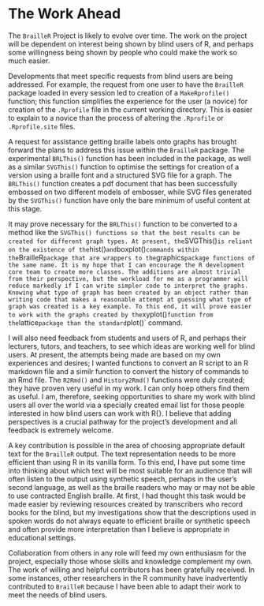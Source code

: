 # The Work Ahead {#LookingAhead}

The `BrailleR` Project is likely to evolve over time. The work on the project will be dependent on interest being shown by blind users of R, and perhaps some willingness being shown by people who could make the work so much easier.

Developments that meet specific requests from blind users are being addressed. For example, the request from one user to have the `BrailleR` package loaded in every session led to creation of a `MakeRprofile()` function; this function simplifies the experience for the user (a novice) for creation of the `.Rprofile` file in the current working directory. This is easier to explain to a novice than the process of altering the `.Rprofile` or `.Rprofile.site` files.

A request for assistance getting braille labels onto graphs has brought forward the plans to address this issue within the `BrailleR` package. The experimental `BRLThis()` function has been included in the package, as well as a similar `SVGThis()` function to optimise the settings for creation of a version using a braille font and a structured SVG file for a graph. The `BRLThis()` function creates a pdf document that has been successfully embossed on two different models of embosser, while SVG files generated by the `SVGThis()` function have only the bare minimum of useful content at this stage.
 
It may prove necessary for the `BRLThis()` function to be converted to a method like the `SVGThis() functions so that the best results can be created for different graph types. At present, the `SVGThis()` is reliant on the existence of the `hist()` and `boxplot()` commands within the `BrailleR` package that are wrappers to the `graphics` package functions of the same name.
It is my hope that I can encourage the R development core team to create more classes. The additions are almost trivial from their perspective, but the workload for me as a programmer will reduce markedly if I can write simpler code to interpret the graphs. Knowing what type of graph has been created by an object rather than writing code that makes a reasonable attempt at guessing what type of graph was created is a key example. To this end, it will prove easier to work with the graphs created by the `xyplot()` function from the `lattice` package than the standard `plot()` command.

I will also need feedback from students and users of R, and perhaps their lecturers, tutors,  and teachers, to see which ideas are working well for blind users. At present, the attempts being made are based on my own experiences and desires; I wanted functions to convert an R script to an R markdown file and a similr function to convert the history of commands to an Rmd file. The `R2Rmd()` and `History2Rmd()` functions were duly created;  they have proven very useful in my work. I can only hoep others find them as useful. I am, therefore, seeking opportunities to share my work with blind users all over the world via a specially created email list for those people interested in how blind users can work with R{}. I believe that 
 adding perspectives is a crucial pathway for the project's development and all feedback is extremely welcome. 


A key contribution is possible in the area of choosing appropriate default text for the `BrailleR` output. The text representation needs to be more efficient than using R in its vanilla form. To this end, I have put some time into thinking about which text will be most suitable for an audience that will often listen to the output using synthetic speech, perhaps in the user's second language, as well as the braille readers who may or may not be able to use contracted English braille. At first, I had thought this task would be made easier by reviewing resources created by transcribers who record books for the blind, but my investigations show that the descriptions used in spoken words do not always equate to efficient braille or synthetic speech and often provide more interpretation than I believe is appropriate in educational settings.

Collaboration from others in any role will feed my own enthusiasm for the project, especially those whose skills and knowledge complement my own. 
The work of willing and helpful contributors  has been gratefully received. 
In some instances, other researchers in the R community have inadvertently contributed to `BrailleR` because I have been able to adapt their work to meet the needs of blind users.
